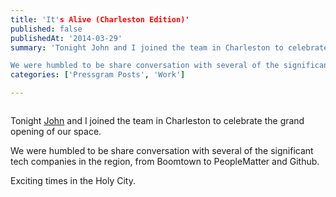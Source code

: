 ```yaml
---
title: 'It's Alive (Charleston Edition)'
published: false
publishedAt: '2014-03-29'
summary: 'Tonight John and I joined the team in Charleston to celebrate the grand opening of our space.

We were humbled to be share conversation with several of the significant tech companies in the region,...'
categories: ['Pressgram Posts', 'Work']

---
```


<Image src="/images/blog/its-alive-charleston-edition/wpid-5336128b695305.87667411.jpg" alt="" width={800} height={600} />

Tonight [John](http://twitter.com/saddington) and I joined the team in Charleston to celebrate the grand opening of our space.

We were humbled to be share conversation with several of the significant tech companies in the region, from Boomtown to PeopleMatter and Github.

Exciting times in the Holy City.
